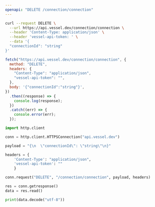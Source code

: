 ```yaml
---
openapi: "DELETE /connection/connection"
---
```


<RequestExample>

```bash Shell / cURL
curl --request DELETE \
  --url https://api.vessel.dev/connection/connection \
  --header 'Content-Type: application/json' \
  --header 'vessel-api-token: ' \
  --data '{
  "connectionId": "string"
}'
```

```js JavaScript Fetch
fetch("https://api.vessel.dev/connection/connection", {
  method: "DELETE",
  headers: {
    "Content-Type": "application/json",
    "vessel-api-token": "",
  },
  body: '{"connectionId":"string"}',
})
  .then((response) => {
    console.log(response);
  })
  .catch((err) => {
    console.error(err);
  });
```

```python Python
import http.client

conn = http.client.HTTPSConnection("api.vessel.dev")

payload = "{\n  \"connectionId\": \"string\"\n}"

headers = {
    'Content-Type': "application/json",
    'vessel-api-token': ""
    }

conn.request("DELETE", "/connection/connection", payload, headers)

res = conn.getresponse()
data = res.read()

print(data.decode("utf-8"))
```

</RequestExample>
